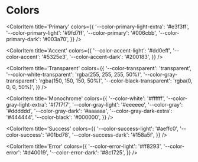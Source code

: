 
# Colors

<ColorPalette>

<ColorItem
  title='Primary'
  colors={{
    '--color-primary-light-extra': '#e3f3ff',
    '--color-primary-light': '#9fd7ff',
    '--color-primary': '#006cbb',
    '--color-primary-dark': '#003a70',
  }}
/>

<ColorItem
  title='Accent'
  colors={{
    '--color-accent-light': '#dd0eff',
    '--color-accent': '#5325e3',
    '--color-accent-dark': '#200183',
  }}
/>

<ColorItem
  title='Transparent'
  colors={{
    '--color-transparent': 'transparent',
    '--color-white-transparent': 'rgba(255, 255, 255, 50%)',
    '--color-gray-transparent': 'rgba(150, 150, 150, 50%)',
    '--color-black-transparent': 'rgba(0, 0, 0, 50%)',
  }}
/>

<ColorItem
  title='Monochrome'
  colors={{
    '--color-white': '#ffffff',
    '--color-gray-light-extra': '#f7f7f7',
    '--color-gray-light': '#eeeeee',
    '--color-gray': '#dddddd',
    '--color-gray-dark': '#aaaaaa',
    '--color-gray-dark-extra': '#444444',
    '--color-black': '#000000',
  }}
/>

<ColorItem
  title='Success'
  colors={{
    '--color-success-light': '#aeffc0',
    '--color-success': '#01bd78',
    '--color-success-dark': '#158a5f',
  }}
/>

<ColorItem
    title='Error'
    colors={{
      '--color-error-light': '#ff8293',
      '--color-error': '#d40019',
      '--color-error-dark': '#8c1725',
    }}
/>
</ColorPalette>
